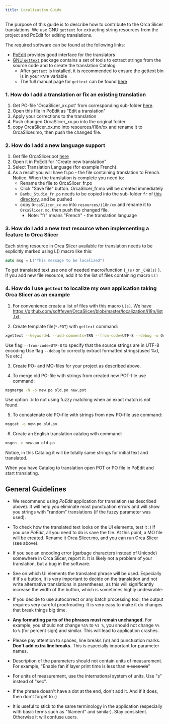 ```yaml
---
title: Localization Guide
---
```


The purpose of this guide is to describe how to contribute to the Orca Slicer translations. We use GNU `gettext` for extracting string resources from the project and PoEdit for editing translations.

The required software can be found at the following links:
- [PoEdit](https://poedit.net) provides good interface for the translators
- [GNU `gettext`](https://sourceforge.net/directory/os:windows/?q=gnu+gettext) package contains a set of tools to extract strings from the source code and to create the translation Catalog
    - After `gettext` is installed, it is recommended to ensure the gettext bin is in your `PATH` variable
    - The full manual page for `gettext` can be found [here](http://www.gnu.org/software/gettext/manual/gettext.html)

### 1. How do I add a translation or fix an existing translation
1. Get PO-file 'OrcaSlicer_xx.pot' from corresponding sub-folder [here](https://github.com/softfever/OrcaSlicer/tree/master/localization/i18n).
2. Open this file in PoEdit as "Edit a translation"
3. Apply your corrections to the translation
4. Push changed OrcaSlicer_xx.po into the original folder
5. copy OrcaSlicer_xx.mo into resources/i18n/xx and rename it to OrcaSlicer.mo, then push the changed file.

### 2. How do I add a new language support
1. Get file OrcaSlicer.pot [here](https://github.com/softfever/OrcaSlicer/tree/master/localization/i18n)
2. Open it in PoEdit for "Create new translation"
3. Select Translation Language (for example French).
4. As a result you will have fr.po - the file containing translation to French.
Notice. When the translation is complete you need to:
    - Rename the file to OrcaSlicer_fr.po
    - Click "Save file" button. OrcaSlicer_fr.mo will be created immediately
    - `Bambu_Studio_fr.po` needs to be copied into the sub-folder `fr` of [this directory](https://github.com/softfever/OrcaSlicer/tree/master/localization/i18n), and be pushed
	- copy `OrcaSlicer_xx.mo` into `resources/i18n/xx` and rename it to `OrcaSlicer.mo`, then push the changed file.
        - Note: "fr" means "French" - the translation language

### 3. How do I add a new text resource when implementing a feature to Orca Slicer

Each string resource in Orca Slicer available for translation needs to be explicitly marked using L() macro like this:

```C
auto msg = L("This message to be localized")
```

To get translated text use one of needed macro/function (`_(s)` or `_CHB(s)` ).
If you add new file resource, add it to the list of files containing macro `L()`

### 4. How do I use `gettext` to localize my own application taking Orca Slicer as an example

1.  For convenience create a list of files with this macro `L(s)`. We have https://github.com/softfever/OrcaSlicer/blob/master/localization/i18n/list.txt.

2.  Create template file(`*.POT`) with `gettext` command:

```sh
xgettext --keyword=L --add-comments=TRN --from-code=UTF-8 --debug -o OrcaSlicer.pot -f list.txt
```

Use flag `--from-code=UTF-8` to specify that the source strings are in UTF-8 encoding
Use flag `--debug` to correctly extract formatted strings(used %d, %s etc.)

3.  Create PO- and MO-files for your project as described above.

4.  To merge old PO-file with strings from created new POT-file use command:

```sh
msgmerge -N -o new.po old.po new.pot
```

Use option `-N` to not using fuzzy matching when an exact match is not found.

5.  To concatenate old PO-file with strings from new PO-file use command:

```sh
msgcat -o new.po old.po
```

6.  Create an English translation catalog with command:

```sh
msgen -o new.po old.po
```

Notice, in this Catalog it will be totally same strings for initial text and translated.

When you have Catalog to translation open POT or PO file in PoEdit and start translating.

## General Guidelines

- We recommend using *PoEdit* application for translation (as described above). It will help you eliminate most punctuation errors and will show you strings with "random" translations (if the fuzzy parameter was used).

- To check how the translated text looks on the UI elements, test it :) If you use *PoEdit*, all you need to do is save the file. At this point, a MO file will be created. Rename it Orca Slicer.mo, and you can run Orca Slicer (see above).

- If you see an encoding error (garbage characters instead of Unicode) somewhere in Orca Slicer, report it. It is likely not a problem of your translation, but a bug in the software.

- See on which UI elements the translated phrase will be used. Especially if it's a button, it is very important to decide on the translation and not write alternative translations in parentheses, as this will significantly increase the width of the button, which is sometimes highly undesirable:

- If you decide to use autocorrect or any batch processing tool, the output requires very careful proofreading. It is very easy to make it do changes that break things big time.

- **Any formatting parts of the phrases must remain unchanged.** For example, you should not change `%1%` to `%1 %`, you should not change `%%` to `%` (for percent sign) and similar. This will lead to application crashes.

- Please pay attention to spaces, line breaks (\n) and punctuation marks. **Don't add extra line breaks.** This is especially important for parameter names.

- Description of the parameters should not contain units of measurement. For example, "Enable fan if layer print time is less than ~~n seconds~~"

- For units of measurement, use the international system of units. Use "s" instead of "sec".

- If the phrase doesn't have a dot at the end, don't add it. And if it does, then don't forget to :)

- It is useful to stick to the same terminology in the application (especially with basic terms such as "filament" and similar). Stay consistent. Otherwise it will confuse users.

